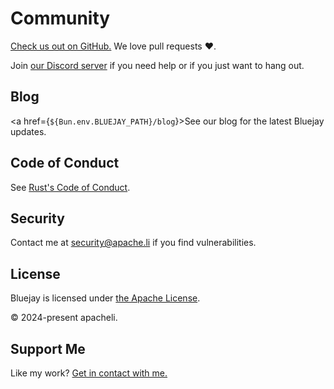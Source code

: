 
# Community

[Check us out on GitHub.](https://github.com/apacheli/bluejay) We love pull requests :heart:.

Join [our Discord server](https://apache.li/discord) if you need help or if you just want to hang out.

## Blog

<a href={`${Bun.env.BLUEJAY_PATH}/blog`}>See our blog for the latest Bluejay updates.</a>

## Code of Conduct

See [Rust's Code of Conduct](https://www.rust-lang.org/policies/code-of-conduct).

## Security

Contact me at security@apache.li if you find vulnerabilities.

## License

Bluejay is licensed under [the Apache License](https://github.com/apacheli/bluejay/blob/master/LICENSE.txt).

&copy; 2024-present apacheli.

## Support Me

Like my work? [Get in contact with me.](https://apache.li/contact)
